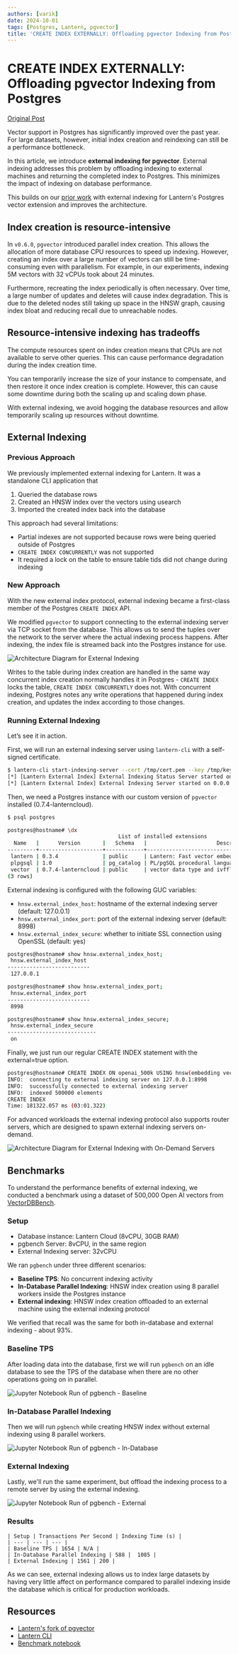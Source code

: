 ```yaml
---
authors: [varik]
date: 2024-10-01
tags: [Postgres, Lantern, pgvector]
title: 'CREATE INDEX EXTERNALLY: Offloading pgvector Indexing from Postgres'
---
```


# CREATE INDEX EXTERNALLY: Offloading pgvector Indexing from Postgres

[Original Post](https://lantern.dev/blog/pgvector-external-indexing)

Vector support in Postgres has significantly improved over the past year. For large datasets, however, initial index creation and reindexing can still be a performance bottleneck.

In this article, we introduce **external indexing for pgvector**. External indexing addresses this problem by offloading indexing to external machines and returning the completed index to Postgres. This minimizes the impact of indexing on database performance.

This builds on our [prior work](/blog/hnsw-index-creation) with external indexing for Lantern's Postgres vector extension and improves the architecture.

## Index creation is resource-intensive

In `v0.6.0`, `pgvector` introduced parallel index creation. This allows the allocation of more database CPU resources to speed up indexing. However, creating an index over a large number of vectors can still be time-consuming even with parallelism. For example, in our experiments, indexing 5M vectors with 32 vCPUs took about 24 minutes.

Furthermore, recreating the index periodically is often necessary. Over time, a large number of updates and deletes will cause index degradation. This is due to the deleted nodes still taking up space in the HNSW graph, causing index bloat and reducing recall due to unreachable nodes.

## Resource-intensive indexing has tradeoffs

The compute resources spent on index creation means that CPUs are not available to serve other queries. This can cause performance degradation during the index creation time.

You can temporarily increase the size of your instance to compensate, and then restore it once index creation is complete. However, this can cause some downtime during both the scaling up and scaling down phase.

With external indexing, we avoid hogging the database resources and allow temporarily scaling up resources without downtime.

## External Indexing

### Previous Approach

We previously implemented external indexing for Lantern. It was a standalone CLI application that

1. Queried the database rows
2. Created an HNSW index over the vectors using usearch
3. Imported the created index back into the database

This approach had several limitations:

- Partial indexes are not supported because rows were being queried outside of Postgres
- `CREATE INDEX CONCURRENTLY` was not supported
- It required a lock on the table to ensure table tids did not change during indexing

### New Approach

With the new external index protocol, external indexing became a first-class member of the Postgres `CREATE INDEX` API.

We modified `pgvector` to support connecting to the external indexing server via TCP socket from the database. This allows us to send the tuples over the network to the server where the actual indexing process happens. After indexing, the index file is streamed back into the Postgres instance for use.

![Architecture Diagram for External Indexing](https://storage.googleapis.com/lantern-blog/24-architecture-1.png)

Writes to the table during index creation are handled in the same way concurrent index creation normally handles it in Postgres - `CREATE INDEX` locks the table, `CREATE INDEX CONCURRENTLY` does not. With concurrent indexing, Postgres notes any write operations that happened during index creation, and updates the index according to those changes.

### Running External Indexing

Let’s see it in action.

First, we will run an external indexing server using `lantern-cli` with a self-signed certificate.

```bash
$ lantern-cli start-indexing-server --cert /tmp/cert.pem --key /tmp/key.pem
[*] [Lantern External Index] External Indexing Status Server started on 0.0.0.0:8999
[*] [Lantern External Index] External Indexing Server started on 0.0.0.0:8998
```

Then, we need a Postgres instance with our custom version of `pgvector` installed (0.7.4-lanterncloud).

```bash
$ psql postgres

postgres@hostname# \dx
                                   List of installed extensions
  Name   |      Version       |   Schema   |                      Description
---------+--------------------+------------+-------------------------------------------------------
 lantern | 0.3.4              | public     | Lantern: Fast vector embedding processing in Postgres
 plpgsql | 1.0                | pg_catalog | PL/pgSQL procedural language
 vector  | 0.7.4-lanterncloud | public     | vector data type and ivfflat and hnsw access methods
(3 rows)
```

External indexing is configured with the following GUC variables:

- `hnsw.external_index_host`: hostname of the external indexing server (default: 127.0.0.1)
- `hnsw.external_index_port`: port of the external indexing server (default: 8998)
- `hnsw.external_index_secure`: whether to initiate SSL connection using OpenSSL (default: yes)

```bash
postgres@hostname# show hnsw.external_index_host;
 hnsw.external_index_host
--------------------------
 127.0.0.1

postgres@hostname# show hnsw.external_index_port;
 hnsw.external_index_port
--------------------------
 8998

postgres@hostname# show hnsw.external_index_secure;
 hnsw.external_index_secure
----------------------------
 on
```

Finally, we just run our regular CREATE INDEX statement with the external=true option.

```bash
postgres@hostname# CREATE INDEX ON openai_500k USING hnsw(embedding vector_cosine_ops) WITH (m='16',ef_construction='128', external='true');
INFO:  connecting to external indexing server on 127.0.0.1:8998
INFO:  successfully connected to external indexing server
INFO:  indexed 500000 elements
CREATE INDEX
Time: 181322.057 ms (03:01.322)
```

For advanced workloads the external indexing protocol also supports router servers, which are designed to spawn external indexing servers on-demand.

![Architecture Diagram for External Indexing with On-Demand Servers](https://storage.googleapis.com/lantern-blog/24-architecture-2.png)

## Benchmarks

To understand the performance benefits of external indexing, we conducted a benchmark using a dataset of 500,000 Open AI vectors from [VectorDBBench](https://github.com/zilliztech/VectorDBBench).

### Setup

- Database instance: Lantern Cloud (8vCPU, 30GB RAM)
- pgbench Server: 8vCPU, in the same region
- External Indexing server: 32vCPU

We ran `pgbench` under three different scenarios:

- **Baseline TPS**: No concurrent indexing activity
- **In-Database Parallel Indexing**: HNSW index creation using 8 parallel workers inside the Postgres instance
- **External indexing**: HNSW index creation offloaded to an external machine using the external indexing protocol

We verified that recall was the same for both in-database and external indexing - about 93%.

### Baseline TPS

After loading data into the database, first we will run `pgbench` on an idle database to see the TPS of the database when there are no other operations going on in parallel.

![Jupyter Notebook Run of pgbench - Baseline](https://storage.googleapis.com/lantern-blog/24-notebook-baseline.png)

### In-Database Parallel Indexing

Then we will run `pgbench` while creating HNSW index without external indexing using 8 parallel workers.

![Jupyter Notebook Run of pgbench - In-Database](https://storage.googleapis.com/lantern-blog/24-notebook-internal.png)

### External Indexing

Lastly, we'll run the same experiment, but offload the indexing process to a remote server by using the external indexing.

![Jupyter Notebook Run of pgbench - External](https://storage.googleapis.com/lantern-blog/24-notebook-external.png)

### Results

```table
| Setup | Transactions Per Second | Indexing Time (s) |
| --- | --- | --- |
| Baseline TPS | 1654 | N/A |
| In-Database Parallel Indexing | 588 |  1085 |
| External Indexing | 1561 | 200 |
```

As we can see, external indexing allows us to index large datasets by having very little affect on performance compared to parallel indexing inside the database which is critical for production workloads.

## Resources

- [Lantern's fork of pgvector](https://github.com/lanterndata/pgvector)
- [Lantern CLI](https://github.com/lanterndata/lantern_extras)
- [Benchmark notebook](https://gist.github.com/var77/a3f3180d94424eba9d8bd65bf4276226)
